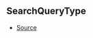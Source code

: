 ## SearchQueryType



- [Source](https://github.com/Androz2091/discord-player/blob/0ea7a3e/packages/discord-player/src/types/types.ts#L282)